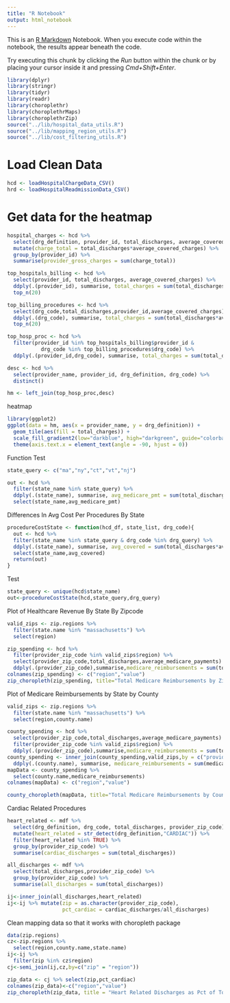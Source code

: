 ```yaml
---
title: "R Notebook"
output: html_notebook
---
```


This is an [R Markdown](http://rmarkdown.rstudio.com) Notebook. When you execute code within the notebook, the results appear beneath the code. 

Try executing this chunk by clicking the *Run* button within the chunk or by placing your cursor inside it and pressing *Cmd+Shift+Enter*. 

```r
library(dplyr)
library(stringr)
library(tidyr)
library(readr)
library(choroplethr)
library(choroplethrMaps)
library(choroplethrZip)
source("../lib/hospital_data_utils.R")
source("../lib/mapping_region_utils.R")
source("../lib/cost_filtering_utils.R")
```
# Load Clean Data
```r
hcd <- loadHospitalChargeData_CSV()
hrd <- loadHospitalReadmissionData_CSV()
```
# Get data for the heatmap
```r
hospital_charges <- hcd %>%
  select(drg_definition, provider_id, total_discharges, average_covered_charges) %>%
  mutate(charge_total = total_discharges*average_covered_charges) %>%
  group_by(provider_id) %>%
  summarise(provider_gross_charges = sum(charge_total))
```

```r
top_hospitals_billing <- hcd %>%
  select(provider_id, total_discharges, average_covered_charges) %>%
  ddply(.(provider_id), summarise, total_charges = sum(total_discharges*average_covered_charges)) %>%
  top_n(20)

top_billing_procedures <- hcd %>%
  select(drg_code,total_discharges,provider_id,average_covered_charges) %>%
  ddply(.(drg_code), summarise, total_charges = sum(total_discharges*average_covered_charges)) %>%
  top_n(20)

top_hosp_proc <- hcd %>%
  filter(provider_id %in% top_hospitals_billing$provider_id &
           drg_code %in% top_billing_procedures$drg_code) %>%
  ddply(.(provider_id,drg_code), summarise, total_charges = sum(total_discharges*average_covered_charges))

desc <- hcd %>%
  select(provider_name, provider_id, drg_definition, drg_code) %>%
  distinct()

hm <- left_join(top_hosp_proc,desc)
```
heatmap
```r
library(ggplot2)
ggplot(data = hm, aes(x = provider_name, y = drg_definition)) + 
  geom_tile(aes(fill = total_charges)) +
  scale_fill_gradient2(low="darkblue", high="darkgreen", guide="colorbar") + 
  theme(axis.text.x = element_text(angle = -90, hjust = 0))
```

Function Test
```r
state_query <- c("ma","ny","ct","vt","nj")

out <- hcd %>%
  filter(state_name %in% state_query) %>%
  ddply(.(state_name), summarise, avg_medicare_pmt = sum(total_discharges*average_medicare_payments)/sum(total_discharges)) %>%
  select(state_name,avg_medicare_pmt)
```


Differences In Avg Cost Per Procedures By State
```r

procedureCostState <- function(hcd_df, state_list, drg_code){
  out <- hcd %>%
  filter(state_name %in% state_query & drg_code %in% drg_query) %>%
  ddply(.(state_name), summarise, avg_covered = sum(total_discharges*average_covered_charges)/sum(total_discharges)) %>%
  select(state_name,avg_covered)
  return(out)
}

```
Test
```r
state_query <- unique(hcd$state_name)
out<-procedureCostState(hcd,state_query,drg_query)
```


Plot of Healthcare Revenue By State By Zipcode
```r
valid_zips <- zip.regions %>%
  filter(state.name %in% "massachusetts") %>%
  select(region)

zip_spending <- hcd %>%
  filter(provider_zip_code %in% valid_zips$region) %>%
  select(provider_zip_code,total_discharges,average_medicare_payments) %>%
  ddply(.(provider_zip_code),summarise,medicare_reimbursements = sum(total_discharges*average_medicare_payments))
colnames(zip_spending) <- c("region","value")
zip_choropleth(zip_spending, title="Total Medicare Reimbursements by Zip", state_zoom = "massachusetts")
```


Plot of Medicare Reimbursements by State by County

```r
valid_zips <- zip.regions %>%
  filter(state.name %in% "massachusetts") %>%
  select(region,county.name)

county_spending <- hcd %>%
  select(provider_zip_code,total_discharges,average_medicare_payments) %>%
  filter(provider_zip_code %in% valid_zips$region) %>%
  ddply(.(provider_zip_code),summarise,medicare_reimbursements = sum(total_discharges*average_medicare_payments))
county_spending <- inner_join(county_spending,valid_zips,by = c("provider_zip_code"="region")) %>%
  ddply(.(county.name), summarise, medicare_reimbursements = sum(medicare_reimbursements))
mapData <- county_spending %>%
  select(county.name,medicare_reimbursements)
colnames(mapData) <- c("region","value")

county_choropleth(mapData, title="Total Medicare Reimbursements by County", state_zoom = "massachusetts")
```


Cardiac Related Procedures
```r
heart_related <- mdf %>%
  select(drg_definition, drg_code, total_discharges, provider_zip_code) %>%
  mutate(heart_related = str_detect(drg_definition,"CARDIAC")) %>%
  filter(heart_related %in% TRUE) %>%
  group_by(provider_zip_code) %>%
  summarise(cardiac_discharges = sum(total_discharges))

all_discharges <- mdf %>%
  select(total_discharges,provider_zip_code) %>%
  group_by(provider_zip_code) %>%
  summarise(all_discharges = sum(total_discharges))

ij<-inner_join(all_discharges,heart_related)
ij<-ij %>% mutate(zip = as.character(provider_zip_code),
                  pct_cardiac = cardiac_discharges/all_discharges)
```
Clean mapping data so that it works with choropleth package
```r
data(zip.regions)
cz<-zip.regions %>%
  select(region,county.name,state.name)
ij<-ij %>%
  filter(zip %in% cz$region)
cj<-semi_join(ij,cz,by=c("zip" = "region"))
```


```r

zip_data <- cj %>% select(zip,pct_cardiac)
colnames(zip_data)<-c("region","value")
zip_choropleth(zip_data, title = "Heart Related Discharges as Pct of Total Discharges (By Zip Code)", state_zoom = "new york")
```

